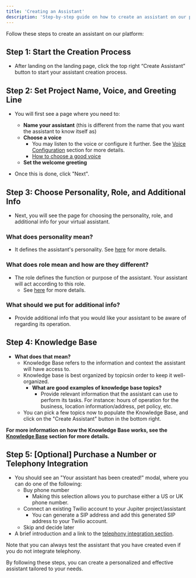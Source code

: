 ```yaml
---
title: 'Creating an Assistant'
description: 'Step-by-step guide on how to create an assistant on our platform'
---
```


Follow these steps to create an assistant on our platform:

## Step 1: Start the Creation Process
- After landing on the landing page, click the top right “Create Assistant” button to start your assistant creation process.

## Step 2: Set Project Name, Voice, and Greeting Line
- You will first see a page where you need to:
  - **Name your assistant** (this is different from the name that you want the assistant to know itself as)
  - **Choose a voice**
    - You may listen to the voice or configure it further. See the [Voice Configuration](/voice/introduction) section for more details.
    - [How to choose a good voice](/voice/what-is-good-voice)
  - **Set the welcome greeting**

- Once this is done, click "Next".

## Step 3: Choose Personality, Role, and Additional Info
- Next, you will see the page for choosing the personality, role, and additional info for your virtual assistant.

### What does personality mean?
- It defines the assistant's personality. See [here](/agent-settings/about) for more details.

### What does role mean and how are they different?
- The role defines the function or purpose of the assistant. Your assistant will act according to this role.
  - See [here](/agent-settings/about) for more details.

### What should we put for additional info?
- Provide additional info that you would like your assistant to be aware of regarding its operation.

## Step 4: Knowledge Base
- **What does that mean?**
  - Knowledge Base refers to the information and context the assistant will have access to. 
  - Knowledge base is best organized by topicsin order to keep it well-organized.
    - **What are good examples of knowledge base topics?**
      - Provide relevant information that the assistant can use to perform its tasks. For instance: hours of operation for the business, location information/address, pet policy, etc.
  - You can pick a few topics now to populate the Knowledge Base, and click on the "Create Assistant" button in the bottom right.

**For more information on how the Knowledge Base works, see the [Knowledge Base](/knowledge-base/introduction) section for more details.**

## Step 5: [Optional] Purchase a Number or Telephony Integration
- You should see an "Your assistant has been created!" modal, where you can do one of the following:
  - Buy phone number
    - Making this selection allows you to purchase either a US or UK phone number.
  - Connect an existing Twilio account to your Jupiter project/assistant
    - You can generate a SIP address and add this generated SIP address to your Twilio account.
  - Skip and decide later
- A brief introduction and a link to the [telephony integration section](/telephony/introduction).

Note that you can always test the assistant that you have created even if you do not integrate telephony.

By following these steps, you can create a personalized and effective assistant tailored to your needs.

